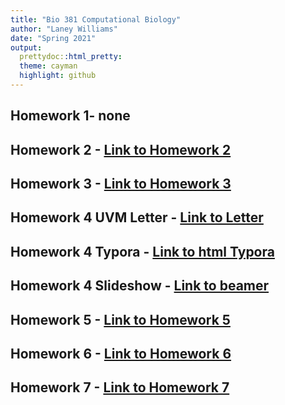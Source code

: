 ```yaml
---
title: "Bio 381 Computational Biology"
author: "Laney Williams"
date: "Spring 2021"
output:
  prettydoc::html_pretty:
  theme: cayman
  highlight: github
---
```

## Homework 1- none

## Homework 2 - [Link to Homework 2](Homework_02.html)

## Homework 3 - [Link to Homework 3](Homework-3.html)

## Homework 4  UVM Letter - [Link to Letter](01_UVM_Letter_TEMPLATE.pdf)

## Homework 4 Typora - [Link to html Typora](Homework4.html)

## Homework 4 Slideshow - [Link to beamer](01_Beamer_TEMPLATE.pdf)

## Homework 5 - [Link to Homework 5](Homework5.html)

## Homework 6 - [Link to Homework 6](Homework6.html)

## Homework 7 - [Link to Homework 7](Homework7.html)




